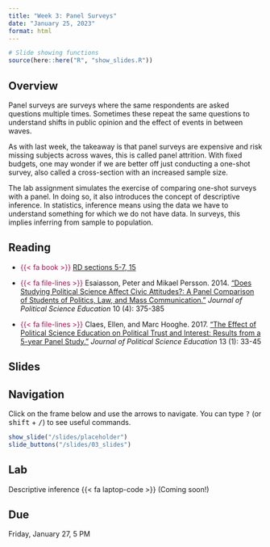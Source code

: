 ```yaml
---
title: "Week 3: Panel Surveys"
date: "January 25, 2023"
format: html
---
```


```r
# Slide showing functions
source(here::here("R", "show_slides.R"))
```

## Overview

Panel surveys are surveys where the same respondents are asked questions multiple times. Sometimes these repeat the same questions to understand shifts in public opinion and the effect of events in between waves.

As with last week, the takeaway is that panel surveys are expensive and risk missing subjects across waves, this is called panel attrition. With fixed budgets, one may wonder if we are better off just conducting a one-shot survey, also called a cross-section with an increased sample size.

The lab assignment simulates the exercise of comparing one-shot surveys with a panel. In doing so, it also introduces the concept of descriptive inference. In statistics, inference means using the data we have to understand something for which we do not have data. In surveys, this implies inferring from sample to population.

## Reading

- [{{< fa book >}}]{style="color: #ac1455;"} [RD sections 5-7, 15](https://book.declaredesign.org/declaring-designs.html) 

- [{{< fa file-lines >}}]{style="color: #ac1455;"} Esaiasson, Peter and Mikael Persson. 2014. [“Does Studying Political Science Affect Civic Attitudes?: A Panel Comparison of Students of Politics, Law, and Mass Communication.”](https://doi.org/10.1080/15512169.2014.948118) *Journal of Political Science Education* 10 (4): 375-385

- [{{< fa file-lines >}}]{style="color: #ac1455;"} Claes, Ellen, and Marc Hooghe. 2017. [“The Effect of Political Science Education on Political Trust and Interest: Results from a 5-year Panel Study.”](https://doi.org/10.1080/15512169.2016.1171153) *Journal of Political Science Education* 13 (1): 33-45


## Slides

::: {.callout-tip}
## Navigation

Click on the frame below and use the arrows to navigate. You can type <kbd>?</kbd> (or <kbd>shift</kbd> + <kbd>/</kbd>) to see useful commands.
:::

```r
show_slide("/slides/placeholder")
slide_buttons("/slides/03_slides")
```


## Lab

Descriptive inference {{< fa laptop-code >}} (Coming soon!)

::: {.callout-warning}
## Due

Friday, January 27, 5 PM
:::